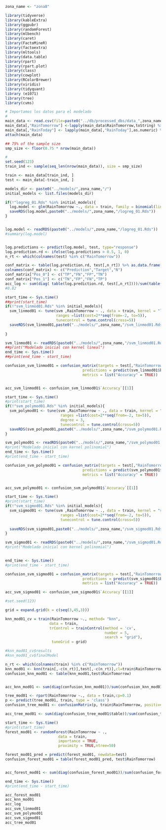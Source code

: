 
```r
zona_name <- "zona8"
```



```r
library(tidyverse)
library(kableExtra)
library(ggpubr)
library(randomForest)
library(mlbench)
library(caret)
library(FactoMineR)
library(factoextra)
library(mltools)
library(data.table)
library(rpart)
library(rpart.plot)
library(class)
library(cowplot)
library(RColorBrewer)
library(viridis)
library(tidyquant)
library (e1071)
library(tree)
library(cvms)
```


```r
# Importamos los datos para el modelado
# 
main_data <- read.csv(file=paste0("../db/processed_dbs/data_",zona_name,".csv"))
main_data[,"RainTomorrow"] <-lapply(main_data$RainTomorrow,toString) %>% unlist() %>% as.factor()
main_data[,"RainToday"] <- lapply(main_data[,"RainToday"],as.numeric) %>% unlist()
attach(main_data)
```



```r

## 75% of the sample size
smp_size <- floor(0.75 * nrow(main_data))

#
set.seed(123)
train_ind <- sample(seq_len(nrow(main_data)), size = smp_size)

train <- main_data[train_ind, ]
test <- main_data[-train_ind, ]

```

 

```r
models_dir <- paste0("../models/",zona_name,"/")
initial_models <- list.files(models_dir)
```


```r

if(!"logreg_01.Rds" %in% initial_models){
  log.model <- glm(RainTomorrow ~., data = train, family = binomial(link = "logit"))
  saveRDS(log.model,paste0("../models/",zona_name,"/logreg_01.Rds"))
} 


log.model <- readRDS(paste0("../models/",zona_name,"/logreg_01.Rds"))
#summary(log.model)


log.predictions <- predict(log.model, test, type="response")
log.prediction.rd <- ifelse(log.predictions > 0.5, 1, 0)
n_rt <- which(colnames(test) %in% c("RainTomorrow"))


```

```r

conf_matrix <- table(log.prediction.rd, test[,n_rt]) %>% as.data.frame()
colnames(conf_matrix) <- c("Prediction","Target","N")
conf_matrix["Pos_0"] <- c("TP","FN","FP","TN")
conf_matrix["Pos_1"] <- c("TN","FP","FN","TP")
acc_log <- sum(diag( table(log.prediction.rd, test[,n_rt])))/sum(table(log.prediction.rd, test[,n_rt]))
#0.82
```



```r
start_time <- Sys.time()
##print(start_time)
if(!"svm_linmod01.Rds" %in% initial_models){
  svm_linmod01 <- tune(svm ,RainTomorrow ~ ., data = train, kernel = "linear",
                       ranges =list(cost=2**seq(from=-2, to=5)),
                       tunecontrol = tune.control(cross=5))
  saveRDS(svm_linmod01,paste0("../models/",zona_name,"/svm_linmod01.Rds"))
  
}

svm_linmod01 <- readRDS(paste0("../models/",zona_name,"/svm_linmod01.Rds"))
##print("Modelado inicial con kernel lineal")
end_time <- Sys.time()
##print(end_time - start_time)

```

```r
confusion_svm_linmod01 = confusion_matrix(targets = test[,"RainTomorrow"], 
                                   predictions = predict(svm_linmod01$best.model,test),
                                   metrics = list("Accuracy" = TRUE))


acc_svm_linmod01 <- confusion_svm_linmod01$`Accuracy`[[1]]

```


```r
start_time <- Sys.time()
#print(start_time)
if(!"svm_polymod01.Rds" %in% initial_models){
  svm_polymod01 <- tune(svm ,RainTomorrow ~ ., data = train, kernel = "polynomial",
                         ranges =list(cost=2**seq(from=-2, to=5)),
                         degree = 3,
                         tunecontrol = tune.control(cross=5))
  saveRDS(svm_polymod01,paste0("../models/",zona_name,"/svm_polymod01.Rds"))
}

svm_polymod01 <- readRDS(paste0("../models/",zona_name,"/svm_polymod01.Rds"))
#print("Modelado inicial con kernel polinomial")
end_time <- Sys.time()
#print(end_time - start_time)

```

```r
confusion_svm_polymod01 = confusion_matrix(targets = test[,"RainTomorrow"], 
                                   predictions = predict(svm_polymod01$best.model,test),
                                   metrics = list("Accuracy" = TRUE))


acc_svm_polymod01 <- confusion_svm_polymod01$`Accuracy`[[1]]

```


```r
start_time <- Sys.time()
#print(start_time)
if(!"svm_sigmod01.Rds" %in% initial_models){
  svm_sigmod01 <- tune(svm ,RainTomorrow ~ ., data = train, kernel = "sigmoid",
                         ranges =list(cost=2**seq(from=-2, to=5)),
                         tunecontrol = tune.control(cross=5))
  
  saveRDS(svm_sigmod01,paste0("../models/",zona_name,"/svm_sigmod01.Rds"))
}

svm_sigmod01 <- readRDS(paste0("../models/",zona_name,"/svm_sigmod01.Rds"))
#print("Modelado inicial con kernel polinomial")
  

end_time <- Sys.time()
#print(end_time - start_time)
```


```r
confusion_svm_sigmod01 = confusion_matrix(targets = test[,"RainTomorrow"], 
                                   predictions = predict(svm_sigmod01$best.model,test),
                                   metrics = list("Accuracy" = TRUE))

acc_svm_sigmod01 <- confusion_svm_sigmod01$`Accuracy`[[1]]
```



```r
#set.seed(123)

grid = expand.grid(k = c(seq(3,45,3))) 

knn_mod01_cv = train(RainTomorrow ~., method= "knn",
                    data = train,
                    trControl = trainControl(method = 'cv',
                                             number = 5,
                                             search = "grid"),
                     tuneGrid = grid)

#knn_mod01_cv$results
#knn_mod01_cv$finalModel
```


```r
n_rt <- which(colnames(train) %in% c("RainTomorrow"))
knn_mod01 <- knn(train[,-c(n_rt)],test[,-c(n_rt)],cl=train$RainTomorrow,k=knn_mod01_cv$bestTune[[1]])
confusion_knn_mod01 <- table(knn_mod01,test$RainTomorrow)


acc_knn_mod01 <- sum(diag(confusion_knn_mod01))/sum(confusion_knn_mod01)
```



```r
tree_mod01 <- rpart(RainTomorrow ~., data = train,cp=0.1)
p <- predict(tree_mod01, train, type = 'class')
confusion_tree_mod01 <- confusionMatrix(p, train$RainTomorrow, positive="1")

acc_tree_mod01 <- sum(diag(confusion_tree_mod01$table))/sum(confusion_tree_mod01$table)
```


```r
start_time <- Sys.time()
#print(start_time)
forest_mod01 <- randomForest(RainTomorrow ~ ., 
                        data = train, 
                        importance = TRUE,
                        proximity = TRUE,ntree=50)

forest_mod01_pred = predict(forest_mod01, newdata=test)
confusion_forest_mod01 = table(forest_mod01_pred, test$RainTomorrow)


acc_forest_mod01 <- sum(diag(confusion_forest_mod01))/sum(confusion_forest_mod01)

end_time <- Sys.time()
#print(end_time - start_time)
```

```r
acc_forest_mod01
acc_knn_mod01
acc_log
acc_svm_linmod01
acc_svm_polymod01
acc_svm_sigmod01
acc_tree_mod01
```


